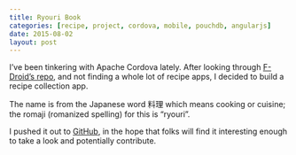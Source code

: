 ```yaml
---
title: Ryouri Book
categories: [recipe, project, cordova, mobile, pouchdb, angularjs]
date: 2015-08-02
layout: post
---
```

I've been tinkering with Apache Cordova lately. After looking through
[F-Droid's repo](https://f-droid.org), and not finding a whole lot of recipe
apps, I decided to build a recipe collection app.

The name is from the Japanese word 料理 which means cooking or cuisine; the
romaji (romanized spelling) for this is "ryouri".

I pushed it out to [GitHub](https://github.com/kahowell/ryouri_book), in
the hope that folks will find it interesting enough to take a look and
potentially contribute.
